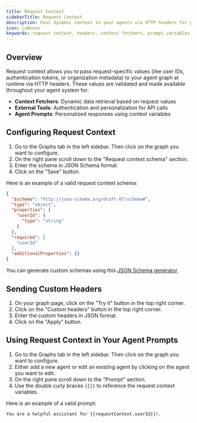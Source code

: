 ```yaml
---
title: Request Context
sidebarTitle: Request Context
description: Pass dynamic context to your agents via HTTP headers for personalized interactions
icon: LuBoxes
keywords: request context, headers, context fetchers, prompt variables, personalization
---
```



## Overview

Request context allows you to pass request-specific values (like user IDs, authentication tokens, or organization metadata) to your agent graph at runtime via HTTP headers. These values are validated and made available throughout your agent system for:

- **Context Fetchers**: Dynamic data retrieval based on request values
- **External Tools**: Authentication and personalization for API calls
- **Agent Prompts**: Personalized responses using context variables

## Configuring Request Context

1. Go to the Graphs tab in the left sidebar. Then click on the graph you want to configure.
2. On the right pane scroll down to the "Request context schema" section.
3. Enter the schema in JSON Schema format.
4. Click on the "Save" button.

Here is an example of a valid request context schema:
```json
{
  "$schema": "http://json-schema.org/draft-07/schema#",
  "type": "object",
  "properties": {
    "userId": {
      "type": "string"
    }
  },
  "required": [
    "userId"
  ],
  "additionalProperties": {}
}
```

You can generate custom schemas using this [JSON Schema generator](https://transform.tools/json-to-json-schema).

## Sending Custom Headers

1. On your graph page, click on the "Try it" button in the top right corner.
2. Click on the "Custom headers" button in the top right corner.
3. Enter the custom headers in JSON format.
4. Click on the "Apply" button.

## Using Request Context in Your Agent Prompts

1. Go to the Graphs tab in the left sidebar. Then click on the graph you want to configure.
2. Either add a new agent or edit an existing agent by clicking on the agent you want to edit.
3. On the right pane scroll down to the "Prompt" section.
4. Use the double curly braces `{{}}` to reference the request context variables.

Here is an example of a valid prompt:
```text
You are a helpful assistant for {{requestContext.userId}}!.
```